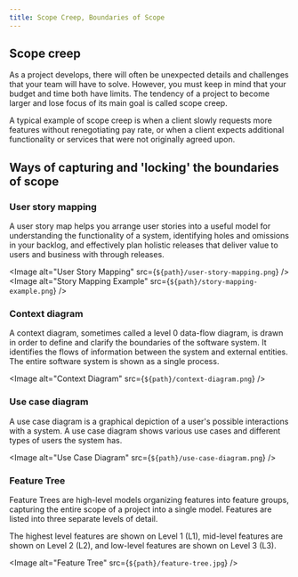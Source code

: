 ```yaml
---
title: Scope Creep, Boundaries of Scope
---
```



## Scope creep
As a project develops, there will often be unexpected details and challenges that your team will have to solve. However, you must keep in mind
that your budget and time both have limits. The tendency of a project to become larger and lose focus of its main goal is called scope creep.

A typical example of scope creep is when a client slowly requests more features without renegotiating pay rate, or when a client expects
additional functionality or services that were not originally agreed upon.

## Ways of capturing and 'locking' the boundaries of scope

### User story mapping
A user story map helps you arrange user stories into a useful model for understanding the functionality of a system, identifying holes and
omissions in your backlog, and effectively plan holistic releases that deliver value to users and business with through releases.

<Image alt="User Story Mapping" src={`${path}/user-story-mapping.png`} />
<Image alt="Story Mapping Example" src={`${path}/story-mapping-example.png`} />

### Context diagram
A context diagram, sometimes called a level 0 data-flow diagram, is drawn in order to define and clarify the boundaries of the software system. It
identifies the flows of information between the system and external entities. The entire software system is shown as a single process.

<Image alt="Context Diagram" src={`${path}/context-diagram.png`} />

### Use case diagram
A use case diagram is a graphical depiction of a user's possible interactions with a system. A use case diagram shows various use cases and
different types of users the system has.

<Image alt="Use Case Diagram" src={`${path}/use-case-diagram.png`} />

### Feature Tree
Feature Trees are high-level models organizing features into feature groups, capturing the entire scope of a project into a single model. Features
are listed into three separate levels of detail.

The highest level features are shown on Level 1 (L1), mid-level features are shown on Level 2 (L2), and low-level features are shown on Level 3
(L3).

<Image alt="Feature Tree" src={`${path}/feature-tree.jpg`} />
